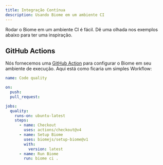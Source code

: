 ```yaml
---
title: Integração Contínua
description: Usando Biome em um ambiente CI
---
```


Rodar o Biome em um ambiente CI é fácil. Dê uma olhada nos exemplos abaixo para ter uma inspiração.

## GitHub Actions

Nós fornecemos uma [GitHub Action](https://github.com/marketplace/actions/setup-biome) para configurar o Biome em seu ambiente de execução.
Aqui está como ficaria um simples Workflow:

```yaml title="pull_request.yml"
name: Code quality

on:
  push:
  pull_request:

jobs:
  quality:
    runs-on: ubuntu-latest
    steps:
      - name: Checkout
        uses: actions/checkout@v4
      - name: Setup Biome
        uses: biomejs/setup-biome@v1
        with:
          version: latest
      - name: Run Biome
        run: biome ci .
```
